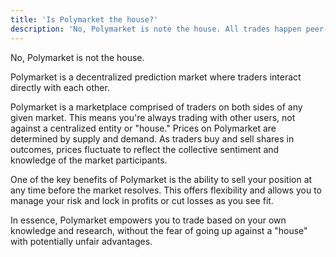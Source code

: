 ```yaml
---
title: 'Is Polymarket the house?'
description: 'No, Polymarket is note the house. All trades happen peer-to-peer between users.'
---
```


No, Polymarket is not the house. 

Polymarket is a decentralized prediction market where traders interact directly with each other.

Polymarket is a marketplace comprised of traders on both sides of any given market. This means you're always trading with other users, not against a centralized entity or "house." Prices on Polymarket are determined by supply and demand. As traders buy and sell shares in outcomes, prices fluctuate to reflect the collective sentiment and knowledge of the market participants. 

One of the key benefits of Polymarket is the ability to sell your position at any time before the market resolves. This offers flexibility and allows you to manage your risk and lock in profits or cut losses as you see fit.

In essence, Polymarket empowers you to trade based on your own knowledge and research, without the fear of going up against a "house" with potentially unfair advantages.
